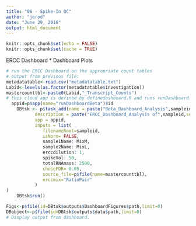 ```yaml
---
title: "06 - Spike-In QC"
author: "jerod"
date: "June 29, 2016"
output: html_document
---
```


```r
knitr::opts_chunk$set(echo = FALSE)
knitr::opts_chunk$set(cache = TRUE)
```

ERCC Dashboard
* Dashboard Plots

```R
# run the ERCC Dashboard on the appropriate count tables
# output from previous file:
metadatatable<-read.csv("metadatatable.txt")
Labid<-levels(as.factor(metadatatable$investigation))
mastercounttbl<-paste0(Labid,"_Transcript_Counts")
# this cloud app is defined by definedashboard.R and runs runDashboard.R.
  appid=p$app(name="runDashboardBeta")$id
    DBtsk <- p$task_add(name = paste("Beta_Dashboard_Analysis",sampleid,sep="_"), 
           description = paste("ERCC_Dashboard_Analysis of",sampleid,sep="_"), 
           app = appid,
           inputs = list(
              filenameRoot=sampleid,
              isNorm= FALSE,
              sample1Name: MixM,
              sample2Name: MixL,
              erccdilution: 1,
              spikeVol: 50,
              totalRNAmass: 2500,
              choseFDR= 0.05,
              source_file=p$file(name=mastercounttbl),
              erccmix="RatioPair"
           )
)
    DBtsk$run()
```
```r
Figs<-p$file(id=DBtsk$outputs$DashboardFigures$path,limit=0)
DBobject<-p$file(id=DBtsk$outputs$data$path,limit=0)
# Display output from dashboard.
```